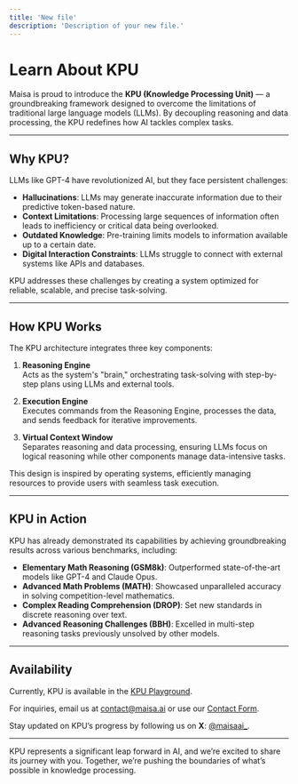```yaml
---
title: 'New file'
description: 'Description of your new file.'
---
```


# Learn About KPU

Maisa is proud to introduce the **KPU (Knowledge Processing Unit)** — a groundbreaking framework designed to overcome the limitations of traditional large language models (LLMs). By decoupling reasoning and data processing, the KPU redefines how AI tackles complex tasks.

---

## Why KPU?

LLMs like GPT-4 have revolutionized AI, but they face persistent challenges:

- **Hallucinations**: LLMs may generate inaccurate information due to their predictive token-based nature.
- **Context Limitations**: Processing large sequences of information often leads to inefficiency or critical data being overlooked.
- **Outdated Knowledge**: Pre-training limits models to information available up to a certain date.
- **Digital Interaction Constraints**: LLMs struggle to connect with external systems like APIs and databases.

KPU addresses these challenges by creating a system optimized for reliable, scalable, and precise task-solving.

---

## How KPU Works

The KPU architecture integrates three key components:

1. **Reasoning Engine**  
   Acts as the system's "brain," orchestrating task-solving with step-by-step plans using LLMs and external tools.

2. **Execution Engine**  
   Executes commands from the Reasoning Engine, processes the data, and sends feedback for iterative improvements.

3. **Virtual Context Window**  
   Separates reasoning and data processing, ensuring LLMs focus on logical reasoning while other components manage data-intensive tasks.

This design is inspired by operating systems, efficiently managing resources to provide users with seamless task execution.

---

## KPU in Action

KPU has already demonstrated its capabilities by achieving groundbreaking results across various benchmarks, including:

- **Elementary Math Reasoning (GSM8k)**: Outperformed state-of-the-art models like GPT-4 and Claude Opus.
- **Advanced Math Problems (MATH)**: Showcased unparalleled accuracy in solving competition-level mathematics.
- **Complex Reading Comprehension (DROP)**: Set new standards in discrete reasoning over text.
- **Advanced Reasoning Challenges (BBH)**: Excelled in multi-step reasoning tasks previously unsolved by other models.

---

## Availability

Currently, KPU is available in the [KPU Playground](https://kpu.maisa.ai/).

For inquiries, email us at [contact@maisa.ai](mailto:contact@maisa.ai) or use our [Contact Form](https://maisa.ai/contact).

Stay updated on KPU’s progress by following us on **X**: [@maisaai_](https://twitter.com/maisaai_).

---

KPU represents a significant leap forward in AI, and we’re excited to share its journey with you. Together, we’re pushing the boundaries of what’s possible in knowledge processing.
